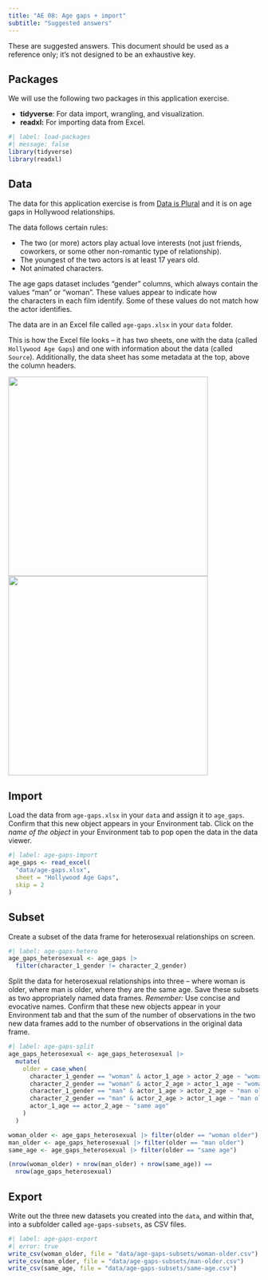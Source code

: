 ```yaml
---
title: "AE 08: Age gaps + import"
subtitle: "Suggested answers"
---
```


::: callout-important
These are suggested answers.
This document should be used as a reference only; it's not designed to be an exhaustive key.
:::

## Packages

We will use the following two packages in this application exercise.

-   **tidyverse**: For data import, wrangling, and visualization.
-   **readxl:** For importing data from Excel.

```r
#| label: load-packages
#| message: false
library(tidyverse)
library(readxl)
```

## Data

The data for this application exercise is from [Data is Plural](https://www.data-is-plural.com) and it is on age gaps in Hollywood relationships.

The data follows certain rules:

- The two (or more) actors play actual love interests (not just friends, coworkers, or some other non-romantic type of relationship).
- The youngest of the two actors is at least 17 years old.
- Not animated characters.

The age gaps dataset includes "gender" columns, which always contain the values "man" or "woman". These values appear to indicate how the characters in each film identify. Some of these values do not match how the actor identifies.

The data are in an Excel file called `age-gaps.xlsx` in your `data` folder.

This is how the Excel file looks -- it has two sheets, one with the data (called `Hollywood Age Gaps`) and one with information about the data (called `Source`). Additionally, the data sheet has some metadata at the top, above the column headers.

![](images/age-gaps-source.png){width="400"}
![](images/age-gaps-data.png){width="400"}

## Import

Load the data from `age-gaps.xlsx` in your `data` and assign it to `age_gaps`.
Confirm that this new object appears in your Environment tab.
Click on the *name of the object* in your Environment tab to pop open the data in the data viewer.

```r
#| label: age-gaps-import
age_gaps <- read_excel(
  "data/age-gaps.xlsx",
  sheet = "Hollywood Age Gaps",
  skip = 2
)
```

## Subset

Create a subset of the data frame for heterosexual relationships on screen.

```r
#| label: age-gaps-hetero
age_gaps_heterosexual <- age_gaps |>
  filter(character_1_gender != character_2_gender)
```

Split the data for heterosexual relationships into three -- where woman is older, where man is older, where they are the same age.
Save these subsets as two appropriately named data frames.
*Remember:* Use concise and evocative names.
Confirm that these new objects appear in your Environment tab and that the sum of the number of observations in the two new data frames add to the number of observations in the original data frame.

```r
#| label: age-gaps-split
age_gaps_heterosexual <- age_gaps_heterosexual |>
  mutate(
    older = case_when(
      character_1_gender == "woman" & actor_1_age > actor_2_age ~ "woman older",
      character_2_gender == "woman" & actor_2_age > actor_1_age ~ "woman older",
      character_1_gender == "man" & actor_1_age > actor_2_age ~ "man older",
      character_2_gender == "man" & actor_2_age > actor_1_age ~ "man older",
      actor_1_age == actor_2_age ~ "same age"
    )
  )

woman_older <- age_gaps_heterosexual |> filter(older == "woman older")
man_older <- age_gaps_heterosexual |> filter(older == "man older")
same_age <- age_gaps_heterosexual |> filter(older == "same age")

(nrow(woman_older) + nrow(man_older) + nrow(same_age)) ==
  nrow(age_gaps_heterosexual)
```

## Export

Write out the three new datasets you created into the `data`, and within that, into a subfolder called `age-gaps-subsets`, as CSV files.

```r
#| label: age-gaps-export
#| error: true
write_csv(woman_older, file = "data/age-gaps-subsets/woman-older.csv")
write_csv(man_older, file = "data/age-gaps-subsets/man-older.csv")
write_csv(same_age, file = "data/age-gaps-subsets/same-age.csv")
```
